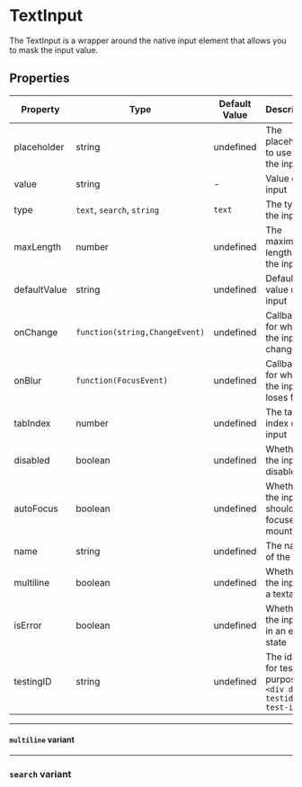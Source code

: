 
<Meta title="Components/TextInput" component={TextInput}/>

# TextInput

The TextInput is a wrapper around the native input element that allows you to mask the input value.

<Canvas>
  <TextInput
    defaultValue="Lorem ipsum dolor sit amet"
  />
</Canvas>

## Properties

|Property|Type|Default Value|Description|Required|
|---|---|---|---|---|
|placeholder|string|undefined|The placeholder to use for the input|No|
|value|string|-|Value of the input|No|
|type|`text`, `search`, `string`|`text`|The type of the input|No|
|maxLength|number|undefined|The maximum length of the input|No|
|defaultValue|string|undefined|Default value of the input|No|
|onChange|`function(string,ChangeEvent)`|undefined|Callback for when the input changes|No|
|onBlur |`function(FocusEvent)`|undefined|Callback for when the input loses focus|No|
|tabIndex|number|undefined|The tab index of the input|No|
|disabled|boolean|undefined|Whether the input is disabled|No|
|autoFocus|boolean|undefined|Whether the input should be focused on mount|No|
|name|string|undefined|The name of the input|No|
|multiline|boolean|undefined|Whether the input is a textarea|No|
|isError|boolean|undefined|Whether the input is in an error state|No|
|testingID| string | undefined | The id used for testing purposes.<br/>`<div data-testid="my-test-id"/>` |No|

---

#### ``multiline`` variant

<Canvas>
  <TextInput
    multiline
    defaultValue="Lorem ipsum dolor sit amet"
  />
</Canvas>

---

### ``search`` variant

<Canvas>
  <TextInput
    type="search"
    defaultValue="Lorem ipsum dolor sit amet"
  />
</Canvas>
